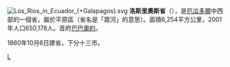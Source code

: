 [[File:Los_Rios_in_Ecuador_(+Galapagos).svg|right]]
'''洛斯里奧斯省'''（{{lang-es|Provincia de Los Rios}}），是[[厄瓜多爾|厄瓜多爾]]中西部的一個省，屬於平原區（省名是「眾河」的意思）。面積6,254平方公里，2001年人口650,178人。首府[[巴巴奧約|巴巴奧約]]。

1860年10月6日建省，下分十三市。

{{厄瓜多尔省份}}

{{Authority control}}
[[Category:厄瓜多爾省份|L]]